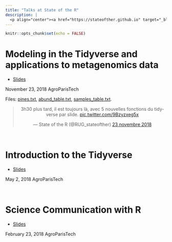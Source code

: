```yaml
---
title: "Talks at State of the R"
description: |
  <p align="center"><a href="https://stateofther.github.io" target="_blank"><img src="img/sticker_sotr.png" alt="State of the R" height="130"></a></p>
---
```


```r
knitr::opts_chunk$set(echo = FALSE)
```

# Modeling in the Tidyverse and applications to metagenomics data


* [Slides](Slides/Modeling/Modeling.html "Modeling in the Tidyverse")

<aside>
November 23, 2018
AgroParisTech 
</aside>

Files: [pines.txt](Slides/Modeling/pines.txt), [abund_table.txt](Slides/Modeling/abund_table.txt), [samples_table.txt](Slides/Modeling/samples_table.txt).


<blockquote class="twitter-tweet" data-lang="fr" align="center"><p lang="fr" dir="ltr">3h30 plus tard, il est toujours là, avec 5 nouvelles fonctions du tidyverse par slide. <a href="https://t.co/9Bzyzxeg5x">pic.twitter.com/9Bzyzxeg5x</a></p>&mdash; State of the R (@RUG_stateofther) <a href="https://twitter.com/RUG_stateofther/status/1066005405451649026?ref_src=twsrc%5Etfw">23 novembre 2018</a></blockquote>
<script async src="https://platform.twitter.com/widgets.js" charset="utf-8"></script>


<br>

# Introduction to the Tidyverse 

* [Slides](Slides/IntroTidyverseSOTR/IntroTidyverseSOTR.html "Introduction to the Tidyverse")

<aside>
May 2, 2018
AgroParisTech
</aside>



<br>

# Science Communication with R

* [Slides](Slides/ScienceCommunicationSOTR/ScienceCommunicationSOTR.html "Science Communication with R")

<aside>
February 23, 2018
AgroParisTech
</aside>


